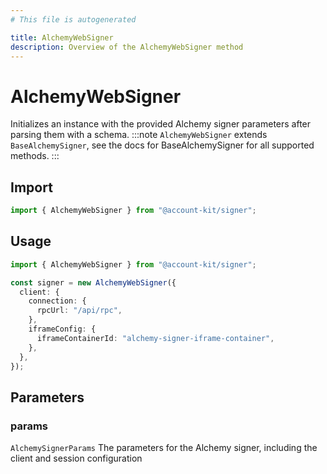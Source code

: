 ```yaml
---
# This file is autogenerated

title: AlchemyWebSigner
description: Overview of the AlchemyWebSigner method
---
```


# AlchemyWebSigner

Initializes an instance with the provided Alchemy signer parameters after parsing them with a schema.
:::note
`AlchemyWebSigner` extends `BaseAlchemySigner`, see the docs for BaseAlchemySigner for all supported methods.
:::

## Import

```ts
import { AlchemyWebSigner } from "@account-kit/signer";
```

## Usage

```ts
import { AlchemyWebSigner } from "@account-kit/signer";

const signer = new AlchemyWebSigner({
  client: {
    connection: {
      rpcUrl: "/api/rpc",
    },
    iframeConfig: {
      iframeContainerId: "alchemy-signer-iframe-container",
    },
  },
});
```

## Parameters

### params

`AlchemySignerParams`
The parameters for the Alchemy signer, including the client and session configuration
